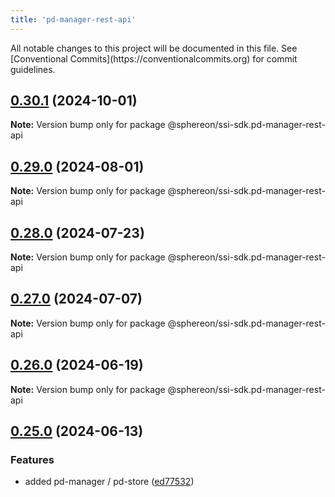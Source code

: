 ```yaml
---
title: 'pd-manager-rest-api'
---
```


<Note>
All notable changes to this project will be documented in this file.
See [Conventional Commits](https://conventionalcommits.org) for commit guidelines.
</Note>

## [0.30.1](https://github.com/Sphereon-Opensource/SSI-SDK/compare/v0.30.0...v0.30.1) (2024-10-01)

**Note:** Version bump only for package @sphereon/ssi-sdk.pd-manager-rest-api

## [0.29.0](https://github.com/Sphereon-Opensource/SSI-SDK/compare/v0.28.0...v0.29.0) (2024-08-01)

**Note:** Version bump only for package @sphereon/ssi-sdk.pd-manager-rest-api

## [0.28.0](https://github.com/Sphereon-Opensource/SSI-SDK/compare/v0.27.0...v0.28.0) (2024-07-23)

**Note:** Version bump only for package @sphereon/ssi-sdk.pd-manager-rest-api

## [0.27.0](https://github.com/Sphereon-Opensource/SSI-SDK/compare/v0.26.0...v0.27.0) (2024-07-07)

**Note:** Version bump only for package @sphereon/ssi-sdk.pd-manager-rest-api

## [0.26.0](https://github.com/Sphereon-Opensource/SSI-SDK/compare/v0.25.0...v0.26.0) (2024-06-19)

**Note:** Version bump only for package @sphereon/ssi-sdk.pd-manager-rest-api

## [0.25.0](https://github.com/Sphereon-Opensource/SSI-SDK/compare/v0.24.0...v0.25.0) (2024-06-13)

### Features

- added pd-manager / pd-store ([ed77532](https://github.com/Sphereon-Opensource/SSI-SDK/commit/ed77532c6b8c775870d3320f2e716a57b0da6ec1))

